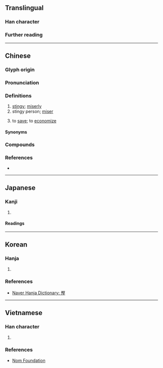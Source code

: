 {{also|悭}}
{{character info}}
==Translingual==

===Han character===
{{Han char|rn=61|rad=心|as=11|sn=14|four=97014|canj=PSEG|ids=⿰忄堅}}

===Further reading===
{{Han ref|kx=0400.080|dkj=11140|dj=0740.040|hdz=42345.050|uh=6173}}

----

==Chinese==
{{zh-forms|s=悭}}

===Glyph origin===
{{Han etym}}

===Pronunciation===
{{zh-pron
|m=qiān
|c=haan1
|mc=y
|oc=y
|cat=a,n,v
}}

===Definitions===
{{head|zh|Han character}}

# [[stingy]]; [[miserly]]
# stingy person; [[miser]]
# {{lb|zh|Cantonese}} to [[save]]; to [[economize]]
#: {{zh-x|慳錢|to '''save''' money|C}}
#: {{zh-x|慳 水|to '''conserve''' water|C}}
#: {{zh-x|唔好 咁 慳 啦。|Don't try so much to economize.|C}}

====Synonyms====
{{zh-dial|吝嗇}}
{{zh-dial|省}}

===Compounds===
{{zh-der|不打慳|分淺緣慳|分薄緣慳|大破慳囊|好事多慳|好事天慳|慳吝|慳吝苦剋|慳嗇霖|慳囊|慳錢|破慳|粉吝紅慳|緣慳分淺|緣慳命蹇|老慳|慳皮}}

===References===
* {{R:yue:Hanzi}}

----

==Japanese==

===Kanji===
{{ja-kanji|grade=|rs=心11}}

# {{rfdef|ja|sort=心11}}

====Readings====
{{ja-readings
|goon=けん
|kanon=かん
|kun=おし-む
}}

----

==Korean==

===Hanja===
{{ko-hanja|아끼다|아낄|간}}

# {{rfdef|ko|sort=心11}}

===References===
* [https://hanja.dict.naver.com/#/entry/ccko/5c58f0f0c4d040f8974ac5c6c1c81825 Naver Hanja Dictionary: 慳]

----

==Vietnamese==

===Han character===
{{vi-readings|rs=心11|hanviet=khan,san|nom=ghen,khan,khiên,kiên}}

# {{rfdef|vi|sort=心11}}

===References===
* [http://nomfoundation.org/common/nom_details.php?codepoint=6173 Nom Foundation]